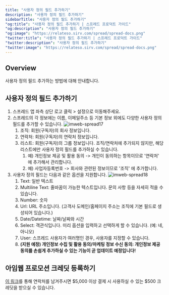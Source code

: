 ```yaml
---
title: "사용자 정의 필드 추가하기"
description: "사용자 정의 필드 추가하기"
sidebarTitle: "사용자 정의 필드 추가하기"
"og:title": "사용자 정의 필드 추가하기 | 스프레드 프로덕트 가이드"
"og:description": "사용자 정의 필드 추가하기"
"og:image": "https://relateso.sirv.com/spread/spread-docs.png"
"twitter:title": "사용자 정의 필드 추가하기 | 스프레드 프로덕트 가이드"
"twitter:description": "사용자 정의 필드 추가하기"
"twitter:image": "https://relateso.sirv.com/spread/spread-docs.png"
---
```


## Overview

사용자 정의 필드 추가하는 방법에 대해 안내합니다. 

## 사용자 정의 필드 추가하기
1. 스프레드 앱 좌측 상단 로고 클릭 > 설정으로 이동해주세요.
2. 스프레드의 각 정보에는 이름, 이메일주소 등 기본 정보 외에도 다양한 사용자 정의 필드를 추가할 수 있습니다.
    ![imweb-spread17](/images/imweb17.png)
    1. 조직: 회원(구독자)의 회사 정보입니다.
    2. 연락처: 회원(구독자)의 연락처 정보입니다.
    3. 리스트: 회원(구독자)의 그룹 정보입니다. 조직/연락처에 추가되지 않지만, 해당 리스트에만 사용자 정의 필드를 추가하실 수 있습니다.
        1. 예) 개인정보 제공 및 활용 동의 -> 개인이 동의하는 항목이므로 '연락처' 에 추가해서 관리합니다.
        2. 예) 사업자등록번호 -> 회사와 관련된 정보이므로 '조직' 에 추가합니다.
3. 사용자 정의 필드는 다음과 같은 옵션을 지원합니다.
    ![imweb-spread18](/images/imweb18.png)
    1. Text: 일반 텍스트
    2. Multiline Text: 줄바꿈이 가능한 텍스트입니다. 문의 사항 등을 자세히 적을 수 있습니다.
    3. Number: 숫자
    4. Url: URL 주소입니다. (고객사 도메인/홈페이지 주소는 조직에 기본 필드로 생성되어 있습니다.)
    5. Date/Datetime: 날짜/날짜와 시간
    6. Select: 객관식입니다. 미리 옵션을 입력하고 선택하게 할 수 있습니다. (예: 네, 아니오)
    7. User: 스프레드 사용자가 여러명인 경우, 사용자를 지정할 수 있습니다.
    8. **(지원 예정) 개인정보 수집 및 활용 동의/마케팅 정보 수신 동의: 개인정보 제공 동의를 손쉽게 추가하실 수 있는 기능이 곧 업데이트 예정입니다!**

## 아임웹 프로모션 크레딧 등록하기

[이 링크](https://www.relate.so/forms/7dmxi0w1dsad2qpp)를 통해 연락처를 남겨주시면 $5,000 이상 결제 시 사용하실 수 있는 $500 크레딧을 받으실 수 있습니다.
